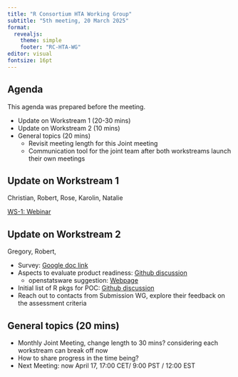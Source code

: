 ```yaml
---
title: "R Consortium HTA Working Group"
subtitle: "5th meeting, 20 March 2025"
format:
  revealjs: 
    theme: simple
    footer: "RC-HTA-WG"
editor: visual
fontsize: 16pt
---
```



## Agenda

This agenda was prepared before the meeting.

-   Update on Workstream 1 (20-30 mins)
-   Update on Workstream 2 (10 mins)
-   General topics (20 mins)
    - Revisit meeting length for this Joint meeting
    - Communication tool for the joint team after both workstreams launch their own meetings

## Update on Workstream 1 

Christian, Robert, Rose, Karolin, Natalie 

[WS-1: Webinar](https://github.com/RConsortium/HTA-wg/discussions/7)

## Update on Workstream 2

Gregory, Robert, 

- Survey: [Google doc link](https://docs.google.com/forms/d/e/1FAIpQLSfkdteBsZjrTjn16r23ptehYlSNnLoRCUszW388N8zK-PzwhQ/viewform?usp=header)
- Aspects to evaluate product readiness: [Github discussion](https://github.com/RConsortium/HTA-wg/discussions/5#discussioncomment-11388114)
   - openstatsware suggestion: [Webpage](https://www.openstatsware.org/guide.html)
- Initial list of R pkgs for POC: [Github discussion](https://github.com/RConsortium/HTA-wg/discussions/8) 
- Reach out to contacts from Submission WG, explore their feedback on the assessment criteria 

## General topics (20 mins)

- Monthly Joint Meeting, change length to 30 mins? considering each workstream can break off now 
- How to share progress in the time being?
- Next Meeting: now April 17, 17:00 CET/ 9:00 PST / 12:00 EST 


